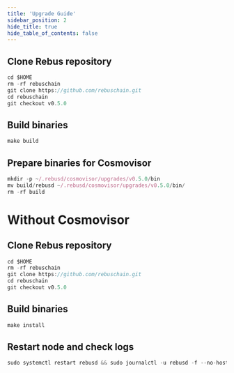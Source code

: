 ```yaml
---
title: 'Upgrade Guide'
sidebar_position: 2
hide_title: true
hide_table_of_contents: false
---
```



<PageTitle
  iconUrl="img/rebus-icon.svg"
  title="Rebus Upgrade Guide"
  chainId="reb_1111-1"
  version="v0.5.0"
/>

## Clone Rebus repository

```js
cd $HOME
rm -rf rebuschain
git clone https://github.com/rebuschain.git
cd rebuschain
git checkout v0.5.0
```

## Build binaries

```js
make build
```

## Prepare binaries for Cosmovisor

```js
mkdir -p ~/.rebusd/cosmovisor/upgrades/v0.5.0/bin
mv build/rebusd ~/.rebusd/cosmovisor/upgrades/v0.5.0/bin/
rm -rf build
```

# Without Cosmovisor

## Clone Rebus repository

```js
cd $HOME
rm -rf rebuschain
git clone https://github.com/rebuschain.git
cd rebuschain
git checkout v0.5.0
```

## Build binaries

```js
make install
```

## Restart node and check logs

```js
sudo systemctl restart rebusd && sudo journalctl -u rebusd -f --no-hostname -o cat
```
